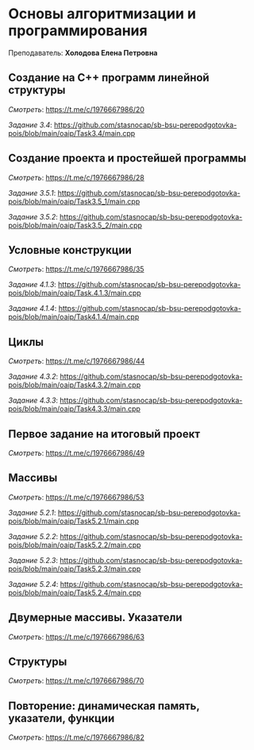 ﻿# Основы алгоритмизации и программирования

Преподаватель: **Холодова Елена Петровна**

## Создание на С++ программ линейной структуры

*Смотреть*: https://t.me/c/1976667986/20

*Задание 3.4*: https://github.com/stasnocap/sb-bsu-perepodgotovka-pois/blob/main/oaip/Task3.4/main.cpp

## Создание проекта и простейшей программы

*Смотреть*: https://t.me/c/1976667986/28

*Задание 3.5.1*: https://github.com/stasnocap/sb-bsu-perepodgotovka-pois/blob/main/oaip/Task3.5_1/main.cpp

*Задание 3.5.2*: https://github.com/stasnocap/sb-bsu-perepodgotovka-pois/blob/main/oaip/Task3.5_2/main.cpp

## Условные конструкции

*Смотреть*: https://t.me/c/1976667986/35

*Задание 4.1.3*: https://github.com/stasnocap/sb-bsu-perepodgotovka-pois/blob/main/oaip/Task.4.1.3/main.cpp

*Задание 4.1.4*: https://github.com/stasnocap/sb-bsu-perepodgotovka-pois/blob/main/oaip/Task4.1.4/main.cpp

## Циклы

*Смотреть*: https://t.me/c/1976667986/44

*Задание 4.3.2*: https://github.com/stasnocap/sb-bsu-perepodgotovka-pois/blob/main/oaip/Task4.3.2/main.cpp

*Задание 4.3.3*: https://github.com/stasnocap/sb-bsu-perepodgotovka-pois/blob/main/oaip/Task4.3.3/main.cpp

## Первое задание на итоговый проект

*Смотреть*: https://t.me/c/1976667986/49

## Массивы

*Смотреть*: https://t.me/c/1976667986/53

*Задание 5.2.1*: https://github.com/stasnocap/sb-bsu-perepodgotovka-pois/blob/main/oaip/Task5.2.1/main.cpp

*Задание 5.2.2*: https://github.com/stasnocap/sb-bsu-perepodgotovka-pois/blob/main/oaip/Task5.2.2/main.cpp

*Задание 5.2.3*: https://github.com/stasnocap/sb-bsu-perepodgotovka-pois/blob/main/oaip/Task5.2.3/main.cpp

*Задание 5.2.4*: https://github.com/stasnocap/sb-bsu-perepodgotovka-pois/blob/main/oaip/Task5.2.4/main.cpp

## Двумерные массивы. Указатели

*Смотреть*: https://t.me/c/1976667986/63

## Структуры

*Смотреть*: https://t.me/c/1976667986/70

## Повторение: динамическая память, указатели, функции

*Смотреть*: https://t.me/c/1976667986/82
